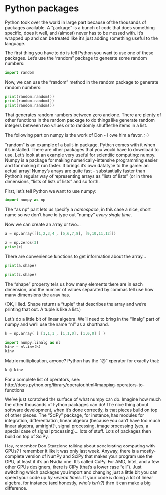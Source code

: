 # Python packages

Python took over the world in large part because of the thousands of
packages available. A "package" is a bunch of code that does something
specific, does it well, and (almost) never has to be messed with. It's
wrapped up and can be treated like it's just adding something useful
to the language.

The first thing you have to do is tell Python you want to use one of
these packages. Let's use the "random" package to generate some random
numbers:

```python
import random
```

Now, we can use the "random" method in the random package to generate
random numbers:

```python
print(random.random())
print(random.random())
print(random.random())
```

That generates random numbers between zero and one. There are plenty
of other functions in the random package to do things like generate
random integers between two values or to randomly shuffle the items in
a list.

The following part on numpy is the work of Don - I owe him a favor. :-)

"random" is an example of a built-in package. Python comes with it
when it's installed. There are other packages that you would have to
download to use. Let's look at an example very useful for scientific
computing: numpy. Numpy is a package for making numerically-intensive
programming easier and for making it run faster. It brings it's own
datatype to the game: an actual array!  Numpy's arrays are quite fast
- substantially faster than Python's regular way of representing
arrays as "lists of lists" (or in three dimensions, "lists of lists of
lists" and so forth.

First, let's tell Python we want to use numpy:

```python
import numpy as np
```

The "as np" part lets us specify a *namespace*, in this case a nice,
short name so we don't have to type out "numpy" *every single time*.

Now we can create an array or two...

```python
a = np.array([[1,2,3,4], [5,6,7,8], [9,10,11,12]])
```

```python
z = np.zeros(3)
print(z)
```

There are convenience functions to get information about the array...

```python
print(a.shape)
```

```python
print(z.shape)
```

The "shape" property tells us how many elements there are in each dimension, and the number of values separated by commas tell use how many dimensions the array has.

(OK, I lied. Shape returns a "tuple" that describes the array and we're printing that out. A tuple is like a list.)

Let's do a little bit of linear algebra. We'll need to bring in the
"linalg" part of numpy and we'll use the name "nl" as a shorthand.

```python
k = np.array( [ [1,1,1], [1,1,0], [1,0,0] ] )

import numpy.linalg as nl
kinv = nl.inv(k)
kinv
```

Matrix multiplication, anyone? Python has the "@" operator for exactly
that:

```python
k @ kinv
```

For a complete list of operators, see: http://docs.python.org/library/operator.html#mapping-operators-to-functions

We've just scratched the surface of what numpy can do. Imagine how
much the other thousands of Python packages can do!  The nice thing
about software development, when it's done correctly, is that pieces
build on top of other pieces. The "SciPy" package, for instance, has
modules for integration, differentiation, linear algebra (because you
can't have too much linear algebra, amiright?), signal processing,
image processing (yes, a special case of signal processing)... lots of
stuff.  Lots of packages then build on top of SciPy.

Hey, remember Don Stanzione talking about accelerating computing with
GPUs?  I remember it like it was only last week.  Anyway, there is a
mostly-complete version of NumPy and SciPy that makes your program use
the GPU, at least if it's an Nvidia one. It's called CuPy. For AMD,
Intel, and a few other GPUs designers, there is ClPy (that's a lower
case "ell"). Just switching which packages you import and changing
just a little bit you can speed your code up *by several times*.  If
your code is doing a lot of linear algebra, for instance (and
honestly, *who's isn't?*) then it can make a big difference.

